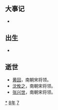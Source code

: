 {{yearTOC|478|北魏'''[[太和_(北魏孝文帝)|太和]]二年'''；南朝宋'''[[昇明|昇明]]二年'''；柔然'''[[永康_(柔然)|永康]]十五年'''}}

== 大事记 ==
*

== 出生 ==
*

== 逝世 ==
{{Wikisource year mention}}
*[[黄回|黄回]]，南朝宋将领。
*[[沈攸之|沈攸之]]，南朝宋将领。
*[[张兴世|张兴世]]，南朝宋将领。

[[Category:478年|*]]
[[Category:470年代|8年]]
[[Category:5世纪各年|7]]